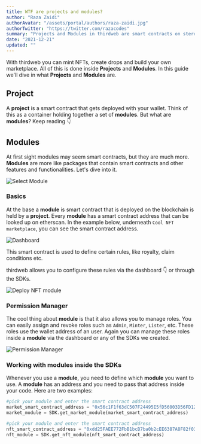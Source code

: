 ```yaml
---
title: WTF are projects and modules?
author: "Raza Zaidi"
authorAvatar: "/assets/portal/authors/raza-zaidi.jpg"
authorTwitter: "https://twitter.com/razacodes"
summary: "Projects and Modules in thirdweb are smart contracts on steroids"
date: "2021-12-21"
updated: ""
---
```


With thirdweb you can mint NFTs, create drops and build your own marketplace. All of this is done inside **Projects** and **Modules**. In this guide we'll dive in what **Projects** and **Modules** are.

## Project

A **project** is a smart contract that gets deployed with your wallet. Think of this as a container holding together a set of **modules**. But what are **modules**? Keep reading 👇

## Modules

At first sight modules may seem smart contracts, but they are much more. **Modules** are more like packages that contain smart contracts and other features and functionalities. Let's dive into it.

![Select Module](./select-module.png)

### Basics

At the base a **module** is smart contract that is deployed on the blockchain is held by a **project**. Every **module** has a smart contract address that can be looked up on etherscan. In the example below, underneath `Cool NFT marketplace`, you can see the smart contract address.

![Dashboard](./dashboard.png)

This smart contract is used to define certain rules, like royalty, claim conditions etc.

thirdweb allows you to configure these rules via the dashboard 👇 or through the SDKs.

![Deploy NFT module](./deploy-nft-module.png)

### Permission Manager

The cool thing about **module** is that it also allows you to manage roles. You can easily assign and revoke roles such as `Admin`, `Minter`, `Lister`, etc. These roles use the wallet address of an user. Again you can manage these roles inside a **module** via the dashboard or any of the SDKs we created.

![Permission Manager](./permission-manager.png)

### Working with modules inside the SDKs

Whenever you use a **module**, you need to define which **module** you want to use. A **module** has an address and you need to pass that address inside your code. Here are two examples:

```python
#pick your module and enter the smart contract address
market_smart_contract_address = "0x56c1F1f63dC507F24495E5fD56003D56FD12A7F9"
market_module = SDK.get_market_module(market_smart_contract_address)

#pick your module and enter the smart contract address
nft_smart_contract_address = "0xdd25FAEE772FbB1bcB7ba0b2cEE6387A8F82f032"
nft_module = SDK.get_nft_module(nft_smart_contract_address)

```

<MdxNavigation>
  <MdxNavigationItem href="/portal/learn" title="Getting Started" />
  <MdxNavigationItem href="/portal/learn/projects" title="Projects" next />
</MdxNavigation>
